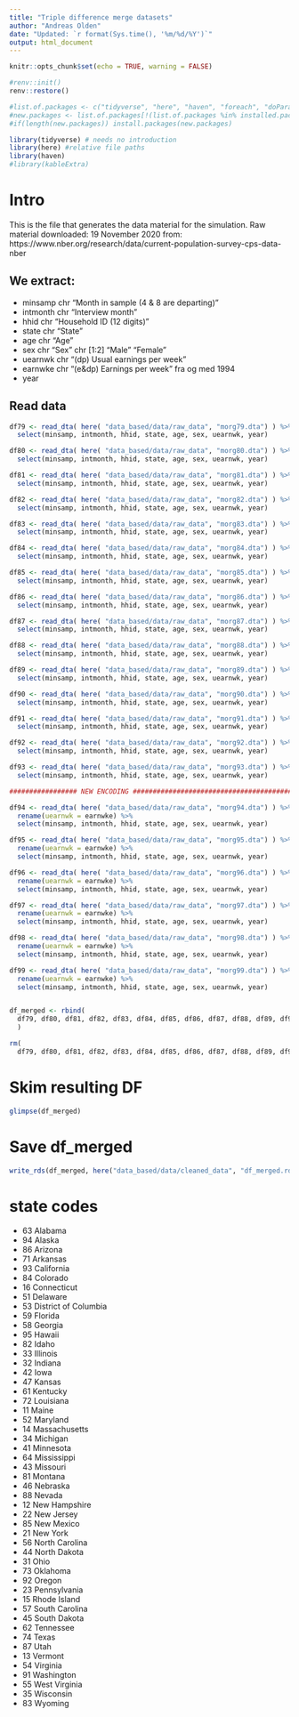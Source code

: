 ```yaml
---
title: "Triple difference merge datasets"
author: "Andreas Olden"
date: "Updated: `r format(Sys.time(), '%m/%d/%Y')`"
output: html_document
---
```


```r
knitr::opts_chunk$set(echo = TRUE, warning = FALSE)
```

```r
#renv::init()
renv::restore()
```


```r
#list.of.packages <- c("tidyverse", "here", "haven", "foreach", "doParallel", "doRNG", "fixest", "kableExtra", "renv")
#new.packages <- list.of.packages[!(list.of.packages %in% installed.packages()[,"Package"])]
#if(length(new.packages)) install.packages(new.packages)

library(tidyverse) # needs no introduction
library(here) #relative file paths
library(haven)
#library(kableExtra)

```

# Intro

This is the file that generates the data material for the simulation. Raw material downloaded: 19 November 2020 from: https://www.nber.org/research/data/current-population-survey-cps-data-nber

## We extract: 

* minsamp   chr "Month in sample (4 & 8 are departing)"
* intmonth   chr "Interview month"
* hhid   chr "Household ID (12 digits)"
* state   chr "State"
* age     chr "Age" 
* sex      chr "Sex" chr [1:2] "Male" "Female"
* uearnwk chr "(dp) Usual earnings per week"
* earnwke  chr "(e&dp) Earnings per week" fra og med 1994
* year    

## Read data

```r
df79 <- read_dta( here( "data_based/data/raw_data", "morg79.dta") ) %>% 
  select(minsamp, intmonth, hhid, state, age, sex, uearnwk, year)

df80 <- read_dta( here( "data_based/data/raw_data", "morg80.dta") ) %>% 
  select(minsamp, intmonth, hhid, state, age, sex, uearnwk, year)

df81 <- read_dta( here( "data_based/data/raw_data", "morg81.dta") ) %>% 
  select(minsamp, intmonth, hhid, state, age, sex, uearnwk, year)

df82 <- read_dta( here( "data_based/data/raw_data", "morg82.dta") ) %>% 
  select(minsamp, intmonth, hhid, state, age, sex, uearnwk, year)

df83 <- read_dta( here( "data_based/data/raw_data", "morg83.dta") ) %>% 
  select(minsamp, intmonth, hhid, state, age, sex, uearnwk, year)

df84 <- read_dta( here( "data_based/data/raw_data", "morg84.dta") ) %>% 
  select(minsamp, intmonth, hhid, state, age, sex, uearnwk, year)

df85 <- read_dta( here( "data_based/data/raw_data", "morg85.dta") ) %>% 
  select(minsamp, intmonth, hhid, state, age, sex, uearnwk, year)

df86 <- read_dta( here( "data_based/data/raw_data", "morg86.dta") ) %>% 
  select(minsamp, intmonth, hhid, state, age, sex, uearnwk, year)

df87 <- read_dta( here( "data_based/data/raw_data", "morg87.dta") ) %>% 
  select(minsamp, intmonth, hhid, state, age, sex, uearnwk, year)

df88 <- read_dta( here( "data_based/data/raw_data", "morg88.dta") ) %>% 
  select(minsamp, intmonth, hhid, state, age, sex, uearnwk, year)

df89 <- read_dta( here( "data_based/data/raw_data", "morg89.dta") ) %>% 
  select(minsamp, intmonth, hhid, state, age, sex, uearnwk, year)

df90 <- read_dta( here( "data_based/data/raw_data", "morg90.dta") ) %>% 
  select(minsamp, intmonth, hhid, state, age, sex, uearnwk, year)

df91 <- read_dta( here( "data_based/data/raw_data", "morg91.dta") ) %>% 
  select(minsamp, intmonth, hhid, state, age, sex, uearnwk, year)

df92 <- read_dta( here( "data_based/data/raw_data", "morg92.dta") ) %>% 
  select(minsamp, intmonth, hhid, state, age, sex, uearnwk, year)

df93 <- read_dta( here( "data_based/data/raw_data", "morg93.dta") ) %>% 
  select(minsamp, intmonth, hhid, state, age, sex, uearnwk, year)

################# NEW ENCODING ########################################

df94 <- read_dta( here( "data_based/data/raw_data", "morg94.dta") ) %>% 
  rename(uearnwk = earnwke) %>%
  select(minsamp, intmonth, hhid, state, age, sex, uearnwk, year) 

df95 <- read_dta( here( "data_based/data/raw_data", "morg95.dta") ) %>% 
  rename(uearnwk = earnwke) %>%
  select(minsamp, intmonth, hhid, state, age, sex, uearnwk, year) 

df96 <- read_dta( here( "data_based/data/raw_data", "morg96.dta") ) %>% 
  rename(uearnwk = earnwke) %>%
  select(minsamp, intmonth, hhid, state, age, sex, uearnwk, year) 

df97 <- read_dta( here( "data_based/data/raw_data", "morg97.dta") ) %>% 
  rename(uearnwk = earnwke) %>%
  select(minsamp, intmonth, hhid, state, age, sex, uearnwk, year) 

df98 <- read_dta( here( "data_based/data/raw_data", "morg98.dta") ) %>% 
  rename(uearnwk = earnwke) %>%
  select(minsamp, intmonth, hhid, state, age, sex, uearnwk, year) 

df99 <- read_dta( here( "data_based/data/raw_data", "morg99.dta") ) %>% 
  rename(uearnwk = earnwke) %>%
  select(minsamp, intmonth, hhid, state, age, sex, uearnwk, year) 


df_merged <- rbind(
  df79, df80, df81, df82, df83, df84, df85, df86, df87, df88, df89, df90, df91, df92, df93, df94, df95, df96, df97, df98, df99
  )

rm(
  df79, df80, df81, df82, df83, df84, df85, df86, df87, df88, df89, df90, df91, df92, df93, df94, df95, df96, df97, df98, df99)

```

# Skim resulting DF
```r
glimpse(df_merged)
```

# Save df_merged
```r
write_rds(df_merged, here("data_based/data/cleaned_data", "df_merged.rds"))
```


# state codes

- 63    Alabama                                                        
- 94    Alaska                                                         
- 86    Arizona                                                        
- 71    Arkansas                                                       
- 93    California                                                     
- 84    Colorado                                                       
- 16    Connecticut                                                     
- 51    Delaware                                                       
- 53    District of Columbia                                           
- 59    Florida                                                        
- 58    Georgia                                                         
- 95    Hawaii                                                         
- 82    Idaho                                                          
- 33    Illinois                                                        
- 32    Indiana                                                        
- 42    Iowa                                                           
- 47    Kansas                                                         
- 61    Kentucky                                                        
- 72    Louisiana                                                      
- 11    Maine                                                          
- 52    Maryland                                                       
- 14    Massachusetts                                                  
- 34    Michigan                                                       
- 41    Minnesota                                                      
- 64    Mississippi                                                     
- 43    Missouri                                                       
- 81    Montana                                                        
- 46    Nebraska                                                       
- 88    Nevada                                                          
- 12    New Hampshire                                                  
- 22    New Jersey                                                     
- 85    New Mexico                                                      
- 21    New York                                                       
- 56    North Carolina                                                 
- 44    North Dakota                                                   
- 31    Ohio                                                            
- 73    Oklahoma                                                       
- 92    Oregon                                                         
- 23    Pennsylvania                                                   
- 15    Rhode Island                                                   
- 57    South Carolina                                                 
- 45    South Dakota                                                   
- 62    Tennessee                                                       
- 74    Texas                                                          
- 87    Utah                                                           
- 13    Vermont                                                        
- 54    Virginia                                                        
- 91    Washington                                                     
- 55    West Virginia                                                  
- 35    Wisconsin                                                       
- 83    Wyoming 

